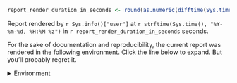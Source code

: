 
```r
report_render_duration_in_seconds <- round(as.numeric(difftime(Sys.time(), report_render_start_time, units="secs")))
```

Report rendered by `r Sys.info()["user"]` at `r strftime(Sys.time(), "%Y-%m-%d, %H:%M %z")` in `r report_render_duration_in_seconds` seconds.

For the sake of documentation and reproducibility, the current report was rendered in the following environment.  Click the line below to expand.  But you'll probably regret it.



<details>
<summary>Environment <span class="glyphicon glyphicon-plus-sign"></span></summary>
```r
devtools::session_info()$platform %>%
tibble::enframe() %>%
knitr::kable(format="html") %>%
kableExtra::kable_styling(
bootstrap_options = c("striped", "hover", "condensed", "responsive"),
full_width = F,
position = "left"
)
devtools::session_info()$packages %>%
knitr::kable(format="html") %>%
kableExtra::kable_styling(
bootstrap_options = c("striped", "hover", "condensed", "responsive"),
full_width = F,
position = "left"
)
```
</details>
